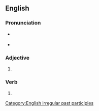 ==English==

===Pronunciation===
* {{a|UK}} {{IPA|/æˈkɜːst/|/əˈkɜːst/|lang=en}}
* {{rhymes|ɜː(ɹ)st|lang=en}}

===Adjective===
{{en-adj}}

# {{archaic spelling of|accursed|lang=en}}

===Verb===
{{head|en|verb form}}

# {{past participle of|accurse|lang=en|nocat=1}}

[[Category:English irregular past participles]]